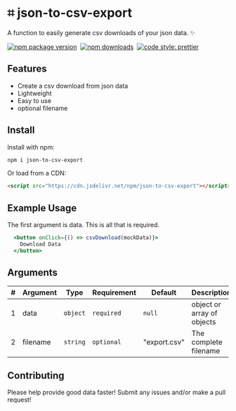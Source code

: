 

# ⌗ json-to-csv-export
A function to easily generate csv downloads of your json data. ✨

[![npm package version](https://badge.fury.io/js/json-to-csv-export.svg)](https://www.npmjs.com/package/json-to-csv-export)&nbsp;
[![npm downloads](https://img.shields.io/npm/dm/json-to-csv-export)](https://www.npmjs.com/package/json-to-csv-export)&nbsp;
[![code style: prettier](https://img.shields.io/badge/code_style-prettier-ff69b4.svg)](https://prettier.io)


<Head>
  <title>json-to-csv-export</title>
</Head>

## Features
- Create a csv download from json data
- Lightweight
- Easy to use
- optional filename

## Install

Install with npm:
```sh
npm i json-to-csv-export
```
Or load from a CDN:
```html
<script src="https://cdn.jsdelivr.net/npm/json-to-csv-export"></script>
```

## Example Usage
The first argument is data. This is all that is required.
```.jsx
  <button onClick={() => csvDownload(mockData)}>
    Download Data
  </button>
```

## Arguments

|#| Argument      | Type      | Requirement     | Default | Description                                         |
|-| --------- | --------- | ------------ | ------- | --------------------------------------------------- |
|1| data     | `object`  | `required` | `null`  | object or array of objects             |
|2| filename| `string`  | `optional` | "export.csv"  | The complete filename          |

## Contributing

Please help provide good data faster! Submit any issues and/or make a pull request!
